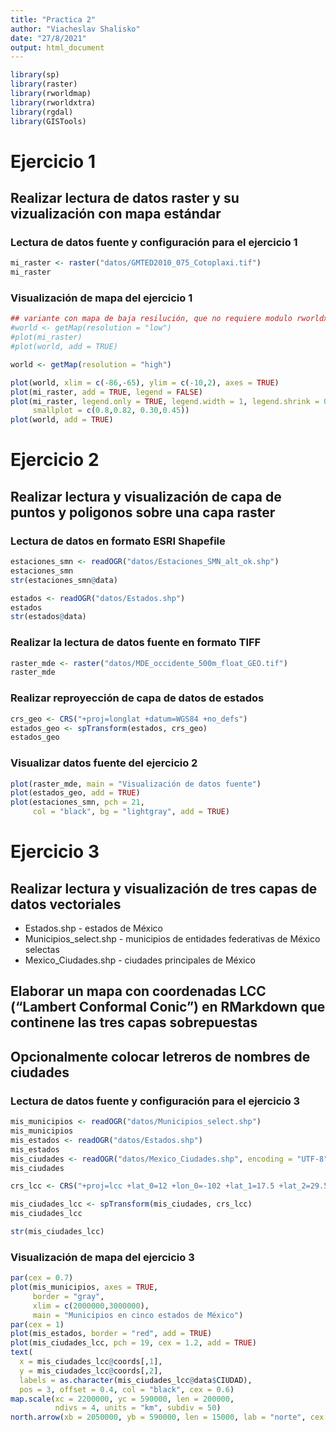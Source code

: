 ---
title: "Practica 2"
author: "Viacheslav Shalisko"
date: "27/8/2021"
output: html_document
---

```{r}
library(sp)
library(raster)
library(rworldmap)
library(rworldxtra)
library(rgdal)
library(GISTools)
```


# Ejercicio 1

## Realizar lectura de datos raster y su vizualización con mapa estándar

### Lectura de datos fuente y configuración para el ejercicio 1

```{r datos-ejercicio-1}
mi_raster <- raster("datos/GMTED2010_075_Cotoplaxi.tif")
mi_raster
```

### Visualización de mapa del ejercicio 1

```{r mapa-ejercicio-1}
## variante con mapa de baja resilución, que no requiere modulo rworldxtra
#world <- getMap(resolution = "low")
#plot(mi_raster)
#plot(world, add = TRUE)

world <- getMap(resolution = "high")

plot(world, xlim = c(-86,-65), ylim = c(-10,2), axes = TRUE)
plot(mi_raster, add = TRUE, legend = FALSE)
plot(mi_raster, legend.only = TRUE, legend.width = 1, legend.shrink = 0.25,
     smallplot = c(0.8,0.82, 0.30,0.45))
plot(world, add = TRUE)

```

# Ejercicio 2

## Realizar lectura y visualización de capa de puntos y poligonos sobre una capa raster

### Lectura de datos en formato ESRI Shapefile

```{r datos-vector-ejercicio-2}
estaciones_smn <- readOGR("datos/Estaciones_SMN_alt_ok.shp")
estaciones_smn
str(estaciones_smn@data)

estados <- readOGR("datos/Estados.shp")
estados
str(estados@data)
```

### Realizar la lectura de datos fuente en formato TIFF

```{r datos-raster-ejercicio-2}
raster_mde <- raster("datos/MDE_occidente_500m_float_GEO.tif")
raster_mde
```

### Realizar reproyección de capa de datos de estados

```{r conversion-datos-ejercicio-2}
crs_geo <- CRS("+proj=longlat +datum=WGS84 +no_defs")
estados_geo <- spTransform(estados, crs_geo)
estados_geo
```


### Visualizar datos fuente del ejercicio 2

```{r mapa-ejercicio-2, fig.width = 8, fig.height = 9}
plot(raster_mde, main = "Visualización de datos fuente")
plot(estados_geo, add = TRUE)
plot(estaciones_smn, pch = 21, 
     col = "black", bg = "lightgray", add = TRUE)
```



# Ejercicio 3

## Realizar lectura y visualización de tres capas de datos vectoriales
* Estados.shp - estados de México
* Municipios_select.shp - municipios de entidades federativas de México selectas
* Mexico_Ciudades.shp - ciudades principales de México

## Elaborar un mapa con coordenadas LCC ("Lambert Conformal Conic") en RMarkdown que continene las tres capas sobrepuestas

## Opcionalmente colocar letreros de nombres de ciudades

### Lectura de datos fuente y configuración para el ejercicio 3

```{r datos-ejercicio-3}
mis_municipios <- readOGR("datos/Municipios_select.shp")
mis_municipios
mis_estados <- readOGR("datos/Estados.shp")
mis_estados
mis_ciudades <- readOGR("datos/Mexico_Ciudades.shp", encoding = "UTF-8")
mis_ciudades

crs_lcc <- CRS("+proj=lcc +lat_0=12 +lon_0=-102 +lat_1=17.5 +lat_2=29.5 +x_0=2500000 +y_0=0 +ellps=GRS80 +units=m +no_defs")

mis_ciudades_lcc <- spTransform(mis_ciudades, crs_lcc)
mis_ciudades_lcc

str(mis_ciudades_lcc)
```

### Visualización de mapa del ejercicio 3

```{r mapa-ejercicio-3, fig.width = 10, fig.height = 8}
par(cex = 0.7)
plot(mis_municipios, axes = TRUE,
     border = "gray",
     xlim = c(2000000,3000000), 
     main = "Municipios en cinco estados de México")
par(cex = 1)
plot(mis_estados, border = "red", add = TRUE)
plot(mis_ciudades_lcc, pch = 19, cex = 1.2, add = TRUE)
text(
  x = mis_ciudades_lcc@coords[,1],
  y = mis_ciudades_lcc@coords[,2],
  labels = as.character(mis_ciudades_lcc@data$CIUDAD),
  pos = 3, offset = 0.4, col = "black", cex = 0.6)
map.scale(xc = 2200000, yc = 590000, len = 200000, 
          ndivs = 4, units = "km", subdiv = 50)
north.arrow(xb = 2050000, yb = 590000, len = 15000, lab = "norte", cex.lab = 1)
```


